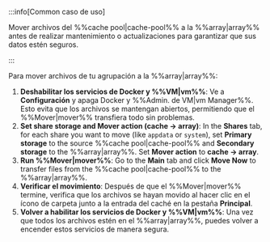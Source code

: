 :::info[Common caso de uso]

Mover archivos del %%cache pool|cache-pool%% a la %%array|array%% antes de realizar mantenimiento o actualizaciones para garantizar que sus datos estén seguros.

:::

Para mover archivos de tu agrupación a la %%array|array%%:

1. **Deshabilitar los servicios de Docker y %%VM|vm%%**: Ve a **Configuración** y apaga Docker y %%Admin. de VM|vm Manager%%. Esto evita que los archivos se mantengan abiertos, permitiendo que el %%Mover|mover%% transfiera todo sin problemas.
2. **Set share storage and Mover action (cache → array)**: In the **Shares** tab, for each share you want to move (like `appdata` or `system`), set **Primary storage** to the source %%cache pool|cache-pool%% and **Secondary storage** to the %%array|array%%. Set **Mover action** to **cache → array**.
3. **Run %%Mover|mover%%**: Go to the **Main** tab and click **Move Now** to transfer files from the %%cache pool|cache-pool%% to the %%array|array%%.
4. **Verificar el movimiento**: Después de que el %%Mover|mover%% termine, verifica que los archivos se hayan movido al hacer clic en el ícono de carpeta junto a la entrada del caché en la pestaña **Principal**.
5. **Volver a habilitar los servicios de Docker y %%VM|vm%%**: Una vez que todos los archivos estén en el %%array|array%%, puedes volver a encender estos servicios de manera segura.
